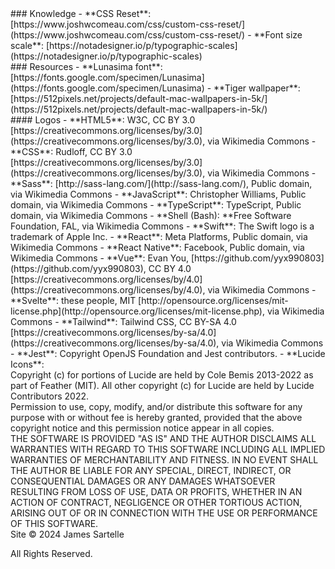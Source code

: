 
<section>
### Knowledge
- **CSS Reset**: [https://www.joshwcomeau.com/css/custom-css-reset/](https://www.joshwcomeau.com/css/custom-css-reset/)
- **Font size scale**: [https://notadesigner.io/p/typographic-scales](https://notadesigner.io/p/typographic-scales)
</section>

<section>
### Resources
- **Lunasima font**: [https://fonts.google.com/specimen/Lunasima](https://fonts.google.com/specimen/Lunasima)
- **Tiger wallpaper**: [https://512pixels.net/projects/default-mac-wallpapers-in-5k/](https://512pixels.net/projects/default-mac-wallpapers-in-5k/)
</section>

<section>
#### Logos
- **HTML5**: W3C, CC BY 3.0 [https://creativecommons.org/licenses/by/3.0](https://creativecommons.org/licenses/by/3.0), via Wikimedia Commons
- **CSS**: Rudloff, CC BY 3.0 [https://creativecommons.org/licenses/by/3.0](https://creativecommons.org/licenses/by/3.0), via Wikimedia Commons
- **Sass**: [http://sass-lang.com/](http://sass-lang.com/), Public domain, via Wikimedia Commons
- **JavaScript**: Christopher Williams, Public domain, via Wikimedia Commons
- **TypeScript**: TypeScript, Public domain, via Wikimedia Commons
- **Shell (Bash): **Free Software Foundation, FAL, via Wikimedia Commons
- **Swift**: The Swift logo is a trademark of Apple Inc.
- **React**: Meta Platforms, Public domain, via Wikimedia Commons
- **React Native**: Facebook, Public domain, via Wikimedia Commons
- **Vue**: Evan You, [https://github.com/yyx990803](https://github.com/yyx990803), CC BY 4.0 [https://creativecommons.org/licenses/by/4.0](https://creativecommons.org/licenses/by/4.0), via Wikimedia Commons
- **Svelte**: these people, MIT [http://opensource.org/licenses/mit-license.php](http://opensource.org/licenses/mit-license.php), via Wikimedia Commons
- **Tailwind**: Tailwind CSS, CC BY-SA 4.0 [https://creativecommons.org/licenses/by-sa/4.0](https://creativecommons.org/licenses/by-sa/4.0), via Wikimedia Commons
- **Jest**: Copyright OpenJS Foundation and Jest contributors.
- **Lucide Icons**:
<br />
Copyright (c) for portions of Lucide are held by Cole Bemis 2013-2022 as part of Feather (MIT). All other copyright (c) for Lucide are held by Lucide Contributors 2022.
<br />
Permission to use, copy, modify, and/or distribute this software for any purpose with or without fee is hereby granted, provided that the above copyright notice and this permission notice appear in all copies.
<br />
THE SOFTWARE IS PROVIDED "AS IS" AND THE AUTHOR DISCLAIMS ALL WARRANTIES WITH REGARD TO THIS SOFTWARE INCLUDING ALL IMPLIED WARRANTIES OF MERCHANTABILITY AND FITNESS. IN NO EVENT SHALL THE AUTHOR BE LIABLE FOR ANY SPECIAL, DIRECT, INDIRECT, OR CONSEQUENTIAL DAMAGES OR ANY DAMAGES WHATSOEVER RESULTING FROM LOSS OF USE, DATA OR PROFITS, WHETHER IN AN ACTION OF CONTRACT, NEGLIGENCE OR OTHER TORTIOUS ACTION, ARISING OUT OF OR IN CONNECTION WITH THE USE OR PERFORMANCE OF THIS SOFTWARE.
</section>

<footer>
Site ©️ 2024 James Sartelle

All Rights Reserved.
</footer>